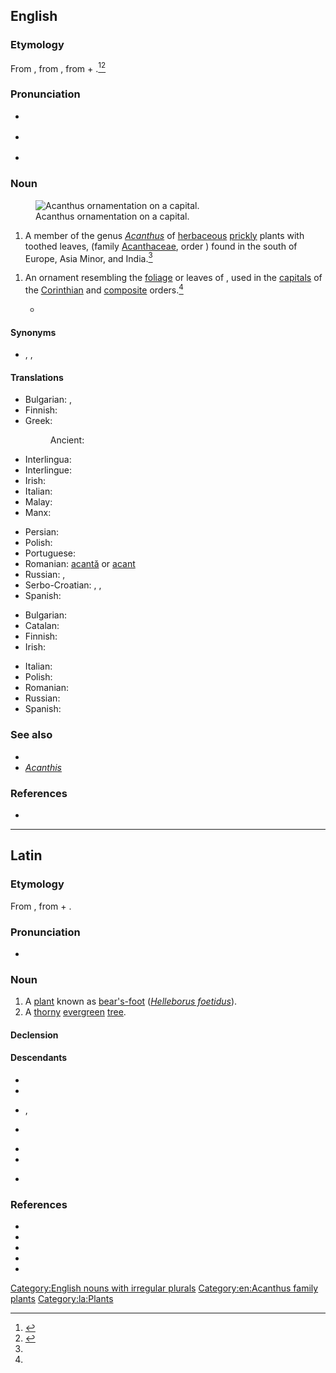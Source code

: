 {{also|Acanthus|-acanthus}}
==English==

===Etymology===
From {{bor|en|la|acanthus}}, from {{der|en|grc|ἄκανθος}}, from {{m|grc|ἀκή||thorn}} + {{m|grc|ἄνθος||flower}}.<ref name=WI3>{{R:MW3 1976}}</ref><ref name=SOED>{{R:SOED5}}</ref>

===Pronunciation===
* {{a|RP}} {{IPA|en|/əˈkæn.θəs/}}
* {{a|US}} {{IPA|en|/əˈkæn.θəs/}}
* {{rhymes|en|ænθəs}}

===Noun===
{{en-noun|+|acanthi|new=1}}[[File:Acanthusornament, Nordisk familjebok.PNG|thumb|Acanthus ornamentation on a capital.]]

# A member of the genus ''[[Acanthus]]'' of [[herbaceous]] [[prickly]] plants with toothed leaves, (family [[Acanthaceae]], order {{taxlink|Scrophulariales|order|noshow=1}}) found in the south of Europe, Asia Minor, and India.{{defdate|First attested in the mid 16th century.}}<ref name=SOED/>

# {{lb|en|architecture}} An ornament resembling the [[foliage]] or leaves of {{taxlink|Acanthus spinosus|species|noshow=1}}, used in the [[capital]]s of the [[Corinthian]] and [[composite]] orders.{{defdate|First attested in the mid 18th century.}}<ref name=SOED/>
#* {{quote-journal|en|year=1994|month=March|work=Journal of the Society of Architectural Historians|title=Early Christian and Byzantine Architecture, an Annotated Bibliography and Historiography by W. Eugene Kleinbauer|author=R Ousterhout |volume=53|number=1|passage=It is difficult to imagine that Bernard of Clairvaux was gullible enough to accept dozens of historiated windows, grisaille fields of griffins, mosaic pavements, carved '''acanthus''' capitals, inhabited vine columns, and golden altarware on the strength of the justifications offered by a single window, one tympanum, and Suger's libelli}}


====Synonyms====
* {{sense|a member of ''Acanthus''}} {{l|en|bear's breech}}, {{l|en|bear's breeches}}, {{l|en|bear's-breech}} {{qualifier|rare}}

====Translations====
{{trans-top|plant}}
* Bulgarian: {{t|bg|акантус}}, {{t|bg|синя шапка}}
* Finnish: {{t+|fi|akantti}}
* Greek: {{t+|el|άκανθα|f}}
*: Ancient: {{t|grc|ἄκανθος|f}}
* Interlingua: {{t|ia|acantho}}
* Interlingue: {{t|ie|acante}}
* Irish: {{t|ga|acantas|m}}
* Italian: {{t+|it|acanto}}
* Malay: {{t|ms|akantus}}
* Manx: {{t|gv|jialg|f}}
{{trans-mid}}
* Persian: {{t+|fa|کنگر|tr=kangar|sc=fa-Arab}}
* Polish: {{t+|pl|akant|m-in}}
* Portuguese: {{t+|pt|acanto|m}}
* Romanian: [[acantă]] {{g|f}} or [[acant]]
* Russian: {{t+|ru|ака́нт|m}}, {{t|ru|медве́жья ла́па|f}}
* Serbo-Croatian: {{t|sh|bodljikara|f}}, {{t+|sh|primog|m}}, {{t+|sh|tratorak|m}}
* Spanish: {{t+|es|acanto|m}}
{{trans-bottom}}

{{trans-top|ornament}}
* Bulgarian: {{t|bg|акант}}
* Catalan: {{t|ca|acant|m}}
* Finnish: {{t+|fi|akantti}}
* Irish: {{t|ga|duille acantais|m}}
{{trans-mid}}
* Italian: {{t+|it|acanto|m}}
* Polish: {{t+|pl|akant|m-in}}
* Romanian: {{t+|ro|acantă|f}}
* Russian: {{t+|ru|ака́нт|m}}
* Spanish: {{t+|es|acanto|m}}
{{trans-bottom}}

===See also===
* {{l|en|acantha}}
* ''[[Acanthis]]''

===References===
<references/>
* {{R:Webster 1913}}

[[Category:English nouns with irregular plurals]]
[[Category:en:Acanthus family plants]]

----

==Latin==

===Etymology===
From {{der|la|grc|ἄκανθος}}, from {{m|grc|ἀκή||thorn}} + {{m|grc|ἄνθος||flower}}.

===Pronunciation===
* {{la-IPA|acanthus}}

===Noun===
{{la-noun|acanthus<2>}}

# A [[plant]] known as [[bear's-foot]] (''[[Helleborus foetidus]]'').
# A [[thorny]] [[evergreen]] [[tree]].

====Declension====
{{la-ndecl|acanthus<2>}}

====Descendants====
{{top4}}
* {{desc|en|acanthus|bor=1}}
* {{desc|fr|acanthe|bor=1}}
{{mid4}}
* {{desc|ga|acanta-|bor=1}}, {{l|ga|acantas}}
* {{desc|it|acanto|bor=1}}
{{mid4}}
* {{desc|pt|acanto|bor=1}}
* {{desc|ro|acantă|bor=1}}
{{mid4}}
* {{desc|es|acanto|bor=1}}
{{bottom}}

===References===
* {{R:Elementary Lewis}}
* {{R:PersEnc}}
* {{R:Peck}}
* {{R:Smith's Persons}}
* {{R:Smith's Geography}}

[[Category:la:Plants]]